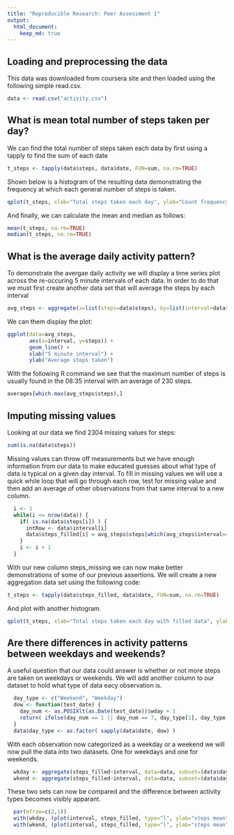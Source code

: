 ```yaml
---
title: "Reproducible Research: Peer Assessment 1"
output: 
  html_document:
    keep_md: true
---
```



## Loading and preprocessing the data

This data was downloaded from coursera site and then loaded using the following simple read.csv.

```r
data <- read.csv("activity.csv") 
```

## What is mean total number of steps taken per day?

We can find the total number of steps taken each data by first using a tapply to find the sum of each date

```r
t_steps <- tapply(data$steps, data$date, FUN=sum, na.rm=TRUE)
```
Shown below is a histogram of the resulting data demonstrating the frequency at which each general number of steps is taken.

```r
qplot(t_steps, xlab="Total steps taken each day", ylab="Count frequency") 
```
And finally, we can calculate the mean and median as follows:

```r
mean(t_steps, na.rm=TRUE) 
median(t_steps, na.rm=TRUE)
```

## What is the average daily activity pattern?

To demonstrate the avergae daily activity we will display a time series plot across the re-occuring 5 minute intervals of each data.  In order to do that we must first create another data set that will average the steps by each interval

```r
avg_steps <- aggregate(x=list(steps=data$steps), by=list(interval=data$interval), FUN=mean, na.rm=TRUE) 
```

We can them display the plot:

```r
ggplot(data=avg_steps, 
       aes(x=interval, y=steps)) + 
       geom_line() + 
       xlab("5 minute interval") + 
       ylab("Average steps taken") 
```

With the following R command we see that the maximum number of steps is usually found in the 08:35 interval with an average of 230 steps.

```r
averages[which.max(avg_steps$steps),] 
```

## Imputing missing values

Looking at our data we find 2304 missing values for steps:

```r
sum(is.na(data$steps))
```
Missing values can throw off measurements but we have enough information from our data to make educated guesses about what type of data is typical on a given day interval.  To fill in missing values we will use a quick while loop that will go through each row, test for missing value and then add an average of other observations from that same interval to a new column.

```r
  i <- 1
  while(i <= nrow(data)) {
    if( is.na(data$steps[i]) ) {
      intRow <- data$interval[i]
      data$steps_filled[i] = avg_steps$steps[which(avg_steps$interval==intRow)]
    }   
    i <- i + 1
  }
```
With our new column steps_missing we can now make better demonstrations of some of our previous assertions.  We will create a new aggregation data set using the following code:

```r
t_steps <- tapply(data$steps_filled, data$date, FUN=sum, na.rm=TRUE) 
```

And plot with another histogram.

```r
qplot(t_steps, xlab="Total steps taken each day with filled data", ylab="Count frequency") 
```

## Are there differences in activity patterns between weekdays and weekends?

A useful question that our data could answer is whether or not more steps are taken on weekdays or weekends.  We will add another column to our dataset to hold what type of data eacy observation is.

```r
  day_type <- c("Weekend", "Weekday")
  dow <- function(test_date) {
    day_num <- as.POSIXlt(as.Date(test_date))$wday + 1
    return( ifelse(day_num == 1 || day_num == 7, day_type[1], day_type[2]) )
  }
  data$day_type <- as.factor( sapply(data$date, dow) )
```

With each observation now categorized as a weekday or a weekend we will now pull the data into two datasets.  One for weekdays and one for weekends.

```r
  wkday <- aggregate(steps_filled~interval, data=data, subset=(data$day_type=="Weekday"), FUN = mean)
  wkend <- aggregate(steps_filled~interval, data=data, subset=(data$day_type=="Weekend"), FUN = mean)
```

These two sets can now be compared and the difference between activity types becomes visibly apparant.

```r
  par(mfrow=c(2,1))
  with(wkday, (plot(interval, steps_filled, type="l", ylab="steps mean", xlab="interval", main="Weekday")))
  with(wkend, (plot(interval, steps_filled, type="l", ylab="steps mean", xlab="interval", main="Weekend")))
```
